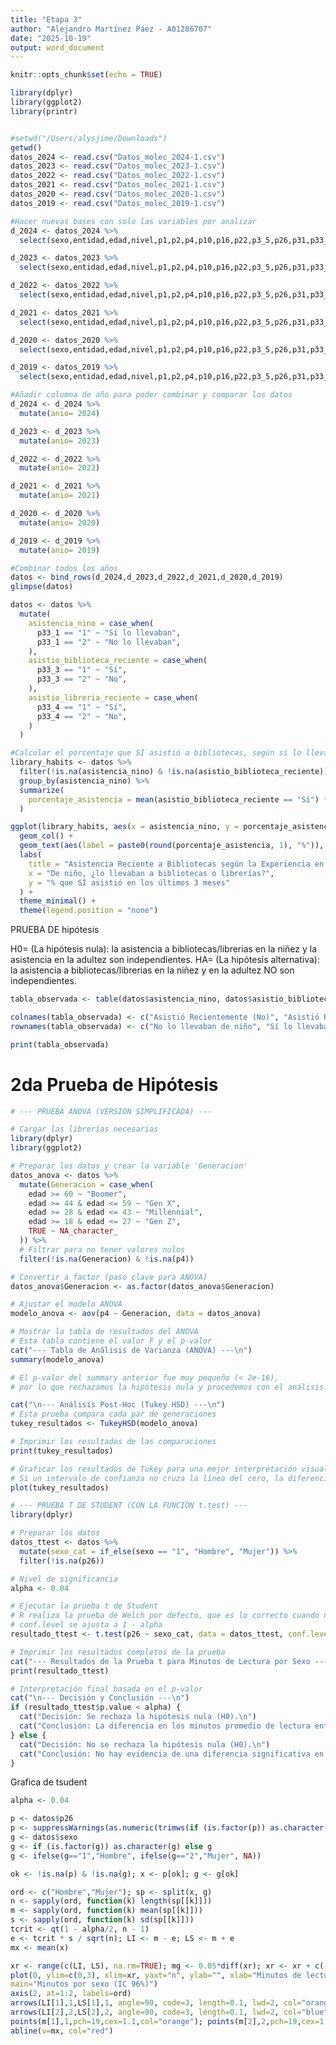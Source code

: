 ---
title: "Etapa 3"
author: "Alejandro Martínez Páez - A01286707"
date: "2025-10-19"
output: word_document
---

```{r setup, include=FALSE}
knitr::opts_chunk$set(echo = TRUE)
```

```{r}
library(dplyr)
library(ggplot2)
library(printr)


#setwd("/Users/alysjime/Downloads")
getwd()
datos_2024 <- read.csv("Datos_molec_2024-1.csv")
datos_2023 <- read.csv("Datos_molec_2023-1.csv")
datos_2022 <- read.csv("Datos_molec_2022-1.csv")
datos_2021 <- read.csv("Datos_molec_2021-1.csv")
datos_2020 <- read.csv("Datos_molec_2020-1.csv")
datos_2019 <- read.csv("Datos_molec_2019-1.csv")

#Hacer nuevas bases con solo las variables por analizar
d_2024 <- datos_2024 %>% 
  select(sexo,entidad,edad,nivel,p1,p2,p4,p10,p16,p22,p3_5,p26,p31,p33_3,p33_4,p33_1)

d_2023 <- datos_2023 %>% 
  select(sexo,entidad,edad,nivel,p1,p2,p4,p10,p16,p22,p3_5,p26,p31,p33_3,p33_4,p33_1)

d_2022 <- datos_2022 %>% 
  select(sexo,entidad,edad,nivel,p1,p2,p4,p10,p16,p22,p3_5,p26,p31,p33_3,p33_4,p33_1)

d_2021 <- datos_2021 %>% 
  select(sexo,entidad,edad,nivel,p1,p2,p4,p10,p16,p22,p3_5,p26,p31,p33_3,p33_4,p33_1)

d_2020 <- datos_2020 %>% 
  select(sexo,entidad,edad,nivel,p1,p2,p4,p10,p16,p22,p3_5,p26,p31,p33_3,p33_4,p33_1)

d_2019 <- datos_2019 %>% 
  select(sexo,entidad,edad,nivel,p1,p2,p4,p10,p16,p22,p3_5,p26,p31,p33_3,p33_4,p33_1)

#Añadir columna de año para poder combinar y comparar los datos
d_2024 <- d_2024 %>% 
  mutate(anio= 2024)

d_2023 <- d_2023 %>% 
  mutate(anio= 2023)

d_2022 <- d_2022 %>% 
  mutate(anio= 2022)

d_2021 <- d_2021 %>% 
  mutate(anio= 2021)

d_2020 <- d_2020 %>% 
  mutate(anio= 2020)

d_2019 <- d_2019 %>% 
  mutate(anio= 2019)

#Combinar todos los años
datos <- bind_rows(d_2024,d_2023,d_2022,d_2021,d_2020,d_2019)
glimpse(datos)

```


```{r}
datos <- datos %>%
  mutate(
    asistencia_nino = case_when(
      p33_1 == "1" ~ "Sí lo llevaban",
      p33_1 == "2" ~ "No lo llevaban",
    ),
    asistio_biblioteca_reciente = case_when(
      p33_3 == "1" ~ "Sí",
      p33_3 == "2" ~ "No",
    ),
    asistio_libreria_reciente = case_when(
      p33_4 == "1" ~ "Sí",
      p33_4 == "2" ~ "No",
    )
  )

#Calcular el porcentaje que SÍ asistió a bibliotecas, según si lo llevaban o no de niño
library_habits <- datos %>%
  filter(!is.na(asistencia_nino) & !is.na(asistio_biblioteca_reciente)) %>%
  group_by(asistencia_nino) %>%
  summarize(
    porcentaje_asistencia = mean(asistio_biblioteca_reciente == "Sí") * 100
  )

ggplot(library_habits, aes(x = asistencia_nino, y = porcentaje_asistencia, fill = asistencia_nino)) +
  geom_col() +
  geom_text(aes(label = paste0(round(porcentaje_asistencia, 1), "%")), vjust = -0.5) +
  labs(
    title = "Asistencia Reciente a Bibliotecas según la Experiencia en la Niñez (2019-2024)",
    x = "De niño, ¿lo llevaban a bibliotecas o librerías?",
    y = "% que SÍ asistió en los últimos 3 meses"
  ) +
  theme_minimal() +
  theme(legend.position = "none")
```

PRUEBA DE hipótesis 

H0= (La hipótesis nula): la asistencia a bibliotecas/librerias en la niñez y la asistencia en la adultez son independientes. 
HA= (La hipótesis alternativa): la asistencia a bibliotecas/librerias en la niñez y en la adultez NO son independientes. 

```{r}

tabla_observada <- table(datos$asistencia_nino, datos$asistio_biblioteca_reciente)

colnames(tabla_observada) <- c("Asistió Recientemente (No)", "Asistió Recientemente (Sí)")
rownames(tabla_observada) <- c("No lo llevaban de niño", "Sí lo llevaban de niño")

print(tabla_observada)
```

# 2da Prueba de Hipótesis

```{r}
# --- PRUEBA ANOVA (VERSIÓN SIMPLIFICADA) ---

# Cargar las librerías necesarias
library(dplyr)
library(ggplot2)

# Preparar los datos y crear la variable 'Generacion'
datos_anova <- datos %>%
  mutate(Generacion = case_when(
    edad >= 60 ~ "Boomer",
    edad >= 44 & edad <= 59 ~ "Gen X",
    edad >= 28 & edad <= 43 ~ "Millennial",
    edad >= 18 & edad <= 27 ~ "Gen Z",
    TRUE ~ NA_character_
  )) %>%
  # Filtrar para no tener valores nulos
  filter(!is.na(Generacion) & !is.na(p4))

# Convertir a factor (paso clave para ANOVA)
datos_anova$Generacion <- as.factor(datos_anova$Generacion)

# Ajustar el modelo ANOVA
modelo_anova <- aov(p4 ~ Generacion, data = datos_anova)

# Mostrar la tabla de resultados del ANOVA
# Esta tabla contiene el valor F y el p-valor
cat("--- Tabla de Análisis de Varianza (ANOVA) ---\n")
summary(modelo_anova)

# El p-valor del summary anterior fue muy pequeño (< 2e-16),
# por lo que rechazamos la hipótesis nula y procedemos con el análisis post-hoc.

cat("\n--- Análisis Post-Hoc (Tukey HSD) ---\n")
# Esta prueba compara cada par de generaciones
tukey_resultados <- TukeyHSD(modelo_anova)

# Imprimir los resultados de las comparaciones
print(tukey_resultados)

# Graficar los resultados de Tukey para una mejor interpretación visual
# Si un intervalo de confianza no cruza la línea del cero, la diferencia es significativa.
plot(tukey_resultados)
```


```{r}
# --- PRUEBA T DE STUDENT (CON LA FUNCIÓN t.test) ---
library(dplyr)

# Preparar los datos
datos_ttest <- datos %>%
  mutate(sexo_cat = if_else(sexo == "1", "Hombre", "Mujer")) %>%
  filter(!is.na(p26))

# Nivel de significancia
alpha <- 0.04

# Ejecutar la prueba t de Student
# R realiza la prueba de Welch por defecto, que es lo correcto cuando no se asumen varianzas iguales.
# conf.level se ajusta a 1 - alpha
resultado_ttest <- t.test(p26 ~ sexo_cat, data = datos_ttest, conf.level = 0.96)

# Imprimir los resultados completos de la prueba
cat("--- Resultados de la Prueba t para Minutos de Lectura por Sexo ---\n")
print(resultado_ttest)

# Interpretación final basada en el p-valor
cat("\n--- Decisión y Conclusión ---\n")
if (resultado_ttest$p.value < alpha) {
  cat("Decisión: Se rechaza la hipótesis nula (H0).\n")
  cat("Conclusión: La diferencia en los minutos promedio de lectura entre hombres y mujeres es estadísticamente significativa.\n")
} else {
  cat("Decisión: No se rechaza la hipótesis nula (H0).\n")
  cat("Conclusión: No hay evidencia de una diferencia significativa en los minutos promedio de lectura entre hombres y mujeres.\n")
}
```
Grafica de tsudent
```{r}
alpha <- 0.04

p <- datos$p26
p <- suppressWarnings(as.numeric(trimws(if (is.factor(p)) as.character(p) else p)))
g <- datos$sexo
g <- if (is.factor(g)) as.character(g) else g
g <- ifelse(g=="1","Hombre", ifelse(g=="2","Mujer", NA))

ok <- !is.na(p) & !is.na(g); x <- p[ok]; g <- g[ok]

ord <- c("Hombre","Mujer"); sp <- split(x, g)
n <- sapply(ord, function(k) length(sp[[k]]))
m <- sapply(ord, function(k) mean(sp[[k]]))
s <- sapply(ord, function(k) sd(sp[[k]]))
tcrit <- qt(1 - alpha/2, n - 1)
e <- tcrit * s / sqrt(n); LI <- m - e; LS <- m + e
mx <- mean(x)

xr <- range(c(LI, LS), na.rm=TRUE); mg <- 0.05*diff(xr); xr <- xr + c(-mg, mg)
plot(0, ylim=c(0,3), xlim=xr, yaxt="n", ylab="", xlab="Minutos de lectura (p26)",
main="Minutos por sexo (IC 96%)")
axis(2, at=1:2, labels=ord)
arrows(LI[1],1,LS[1],1, angle=90, code=3, length=0.1, lwd=2, col="orange")
arrows(LI[2],2,LS[2],2, angle=90, code=3, length=0.1, lwd=2, col="blue")
points(m[1],1,pch=19,cex=1.1,col="orange"); points(m[2],2,pch=19,cex=1.1,col="blue")
abline(v=mx, col="red")

```



